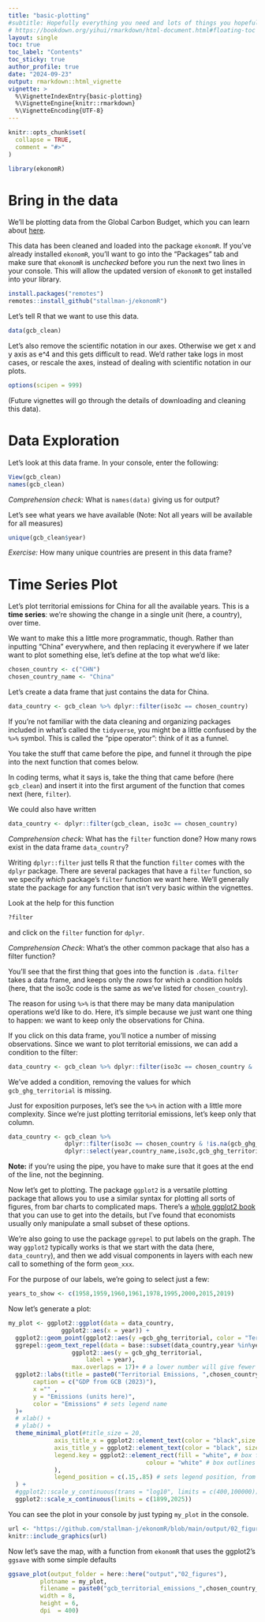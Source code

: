 ```yaml
---
title: "basic-plotting"
#subtitle: Hopefully everything you need and lots of things you hopefully won't
# https://bookdown.org/yihui/rmarkdown/html-document.html#floating-toc
layout: single
toc: true
toc_label: "Contents"
toc_sticky: true
author_profile: true
date: "2024-09-23"
output: rmarkdown::html_vignette
vignette: >
  %\VignetteIndexEntry{basic-plotting}
  %\VignetteEngine{knitr::rmarkdown}
  %\VignetteEncoding{UTF-8}
---
```


```r
knitr::opts_chunk$set(
  collapse = TRUE,
  comment = "#>"
)
```

```r
library(ekonomR)
```

# Bring in the data

We'll be plotting data from the Global Carbon Budget, which you can learn about [here](https://globalcarbonbudget.org/). 

This data has been cleaned and loaded into the package `ekonomR`. If you've already installed `ekonomR`, you'll want to go into the "Packages" tab and make sure that `ekonomR` is *unchecked* before you run the next two lines in your console. This will allow the updated version of `ekonomR` to get installed into your library.

``` r
install.packages("remotes")
remotes::install_github("stallman-j/ekonomR")
```


Let's tell R that we want to use this data.

```r
data(gcb_clean)
```

Let's also remove the scientific notation in our axes. Otherwise we get x and y axis as e^4 and this gets difficult to read. We'd rather take logs in most cases, or rescale the axes, instead of dealing with scientific notation in our plots.

```r
options(scipen = 999)
```
(Future vignettes will go through the details of downloading and cleaning this data).

# Data Exploration

Let's look at this data frame. In your console, enter the following:

```r
View(gcb_clean)
names(gcb_clean)
```

*Comprehension check:* What is `names(data)` giving us for output?

Let's see what years we have available (Note: Not all years will be available for all measures)

```r
unique(gcb_clean$year)
```


*Exercise:* How many unique countries are present in this data frame?

# Time Series Plot

Let's plot territorial emissions for China for all the available years. This is a **time series**: we're showing the change in a single unit (here, a country), over time.

We want to make this a little more programmatic, though. Rather than inputting "China" everywhere, and then replacing it everywhere if we later want to plot something else, let's define at the top what we'd like:

```r
chosen_country <- c("CHN")
chosen_country_name <- "China"
```

Let's create a data frame that just contains the data for China.

```r
data_country <- gcb_clean %>% dplyr::filter(iso3c == chosen_country)
```

If you're not familiar with the data cleaning and organizing packages included in what's called the `tidyverse`, you might be a little confused by the `%>%` symbol. This is called the "pipe operator": think of it as a funnel.

You take the stuff that came before the pipe, and funnel it through the pipe into the next function that comes below.

In coding terms, what it says is, take the thing that came before (here `gcb_clean`) and insert it into the first argument of the function that comes next (here, `filter`). 

We could also have written 

```r
data_country <- dplyr::filter(gcb_clean, iso3c == chosen_country)
```

*Comprehension check:* What has the `filter` function done? How many rows exist in the data frame `data_country`?

Writing `dplyr::filter` just tells R that the function `filter` comes with the `dplyr` package. There are several packages that have a `filter` function, so we specify *which* package's `filter` function we want here. We'll generally state the package for any function that isn't very basic within the vignettes.

Look at the help for this function
```r
?filter
```

and click on the `filter` function for `dplyr`.

*Comprehension Check*: What's the other common package that also has a filter function?

You'll see that the first thing that goes into the function is `.data`. `filter` takes a data frame, and keeps only the *rows* for which a condition holds (here, that the iso3c code is the same as we've listed for `chosen_country`).

The reason for using `%>%` is that there may be many data manipulation operations we'd like to do. Here, it's simple because we just want one thing to happen: we want to keep only the observations for China.

If you click on this data frame, you'll notice a number of missing observations. Since we want to plot territorial emissions, we can add a condition to the filter:

```r
data_country <- gcb_clean %>% dplyr::filter(iso3c == chosen_country & !is.na(gcb_ghg_territorial))
```

We've added a condition, removing the values for which `gcb_ghg_territorial` is missing.

Just for exposition purposes, let's see the `%>%` in action with a little more complexity. Since we're just plotting territorial emissions, let's keep only that column.

```r
data_country <- gcb_clean %>% 
                dplyr::filter(iso3c == chosen_country & !is.na(gcb_ghg_territorial)) %>%
                dplyr::select(year,country_name,iso3c,gcb_ghg_territorial)
```

**Note:** if you're using the pipe, you have to make sure that it goes at the end of the line, not the beginning.

Now let's get to plotting. The package `ggplot2` is a versatile plotting package that allows you to use a similar syntax for plotting all sorts of figures, from bar charts to complicated maps. There's a [whole ggplot2 book](https://ggplot2-book.org/) that you can use to get into the details, but I've found that economists usually only manipulate a small subset of these options.

We're also going to use the package `ggrepel` to put labels on the graph. The way `ggplot2` typically works is that we start with the data (here, `data_country`), and then we add visual components in layers with each new call to something of the form `geom_xxx`. 

For the purpose of our labels, we're going to select just a few:

```r
years_to_show <- c(1958,1959,1960,1961,1978,1995,2000,2015,2019)
```

Now let's generate a plot:

```r
my_plot <- ggplot2::ggplot(data = data_country,
               ggplot2::aes(x = year)) +
  ggplot2::geom_point(ggplot2::aes(y =gcb_ghg_territorial, color = "Territorial Emissions")) +
  ggrepel::geom_text_repel(data = base::subset(data_country,year %in%years_to_show), # pick out just these years
                  ggplot2::aes(y = gcb_ghg_territorial,
                      label = year),
                  max.overlaps = 17)+ # a lower number will give fewer total labels; higher will put more labels in
  ggplot2::labs(title = paste0("Territorial Emissions, ",chosen_country_name),
       caption = c("GDP from GCB (2023)"),
       x ="" ,
       y = "Emissions (units here)",
       color = "Emissions" # sets legend name
  )+
  # xlab() +
  # ylab() +
  theme_minimal_plot(#title_size = 20,
             axis_title_x = ggplot2::element_text(color = "black",size = 15),
             axis_title_y = ggplot2::element_text(color = "black", size = 15),
             legend.key = ggplot2::element_rect(fill = "white", # box fill for the legend
                                       colour = "white" # box outlines for the legend
             ),
             legend_position = c(.15,.85) # sets legend position, from [0,1] on X axis then [0,1] on y
  ) +
  #ggplot2::scale_y_continuous(trans = "log10", limits = c(400,100000)) +
  ggplot2::scale_x_continuous(limits = c(1899,2025))

```

You can see the plot in your console by just typing `my_plot` in the console.

```r
url <- "https://github.com/stallman-j/ekonomR/blob/main/output/02_figures/gcb_territorial_emissions_China.png?raw=true"
knitr::include_graphics(url)

```


Now let's save the map, with a function from `ekonomR` that uses the ggplot2's `ggsave` with some simple defaults
```r
ggsave_plot(output_folder = here::here("output","02_figures"),
         plotname = my_plot,
         filename = paste0("gcb_territorial_emissions_",chosen_country_name,".png"),
         width = 8,
         height = 6,
         dpi  = 400)
```


         
<!-- # Plot Cross Sections -->

<!-- ```{r} -->
<!-- years <- c(1950:2019) # generates a sequence from 1950 to 2019, i.e 1950,1951, ..., 2018,2019 -->
<!-- chosen_years <- c(1950, 2019) # just 1950 and 2019 -->
<!-- ``` -->

<!-- I have a few HEX codes for Yale colors that get output with the following function: -->

<!-- ```{r} -->
<!-- display_hex_colors() -->
<!-- ``` -->

<!-- You'll see four colors outputted. Set a few of them in your local environment with the following code : -->

<!-- ```{r} -->
<!-- yale_lblue     <- "#63aaff" -->
<!-- yale_medblue   <- "#286dc0" -->
<!-- yale_blue      <- "#00356b" -->
<!-- ``` -->

<!-- *Comprehension Exercise:* What's the other color that's available in `display_hex_colors()?` -->

<!-- We're going to manually set the colors for our legend so that they look nice and Yaley. We do this by first defining a vector as below: -->

<!-- ```{r} -->
<!-- colors <- c("Territorial Emissions"    = yale_lblue, -->
<!--             "Consumption Emissions"    = yale_blue, -->
<!--             "Emissions Transfers"      = yale_medblue) -->
<!-- ``` -->

<!-- Let's see how to plot territorial emissions in Sweden for all the available years. -->


<!-- labels_vec <- #unique(data$country_name) # uncomment to try to get all countries -->
<!--   # if you want to use the ISO3 code instead so you can get more labels, use -->
<!--   # unique(data$iso3c) or provide a vector that's like c("USA","CHN","KEN") -->
<!--   c("USA","Sweden","Germany","El Salvador","China","Chile") -->


<!-- #y <- 2019 # uncomment this if you want to examine within the loop to see what's happening -->
<!-- for (y in chosen_years) { -->
<!--   # choose just the data for the current year -->
<!--   data_year_y <- data %>% filter(year == y) -->

<!--   plot <- ggplot(data = data_year_y, -->
<!--                  aes(x = gdp_pc)) + -->
<!--     geom_point(aes(y =le_birth, color = "Life Expectancy at Birth")) + -->
<!--     geom_text_repel(data = subset(data_year_y,country_name %in%labels_vec), # plot just the labels of the countries we want -->
<!--                     aes(y = le_birth, -->
<!--                         label = country_name))+ -->
<!--     geom_point(aes(y =le_15, color = "Life Expectancy at Age 15")) + -->
<!--     geom_text_repel(data = subset(data_year_y,country_name %in%labels_vec), # plot just the labels of the countries we requested -->
<!--                     aes(y = le_15, -->
<!--                         label = country_name))+ -->
<!--     geom_point(aes(y =le_65, color = "Life Expectancy at Age 65")) + -->
<!--     geom_text_repel(data = subset(data_year_y,country_name %in%labels_vec), # plot just the labels of the countries we requested -->
<!--                     aes(y = le_65, -->
<!--                         label = country_name))+ -->
<!--     labs(title = paste0("Life Expectancy at Different Ages and GDP, ",y), -->
<!--          caption = c("GDP from PWT (2022), population data from UN WPP (2022)"), -->
<!--          x ="GDP per capita (units here)" , -->
<!--          y = "Life Expectancy (units)", -->
<!--          color = "" # sets legend name -->
<!--     )+ -->
<!--     # xlab() + -->
<!--     # ylab() + -->
<!--     theme_plot(title_size = 20, -->
<!--                axis_title_x = element_text(color = "black",size = 15), -->
<!--                axis_title_y = element_text(color = "black", size = 15), -->
<!--                legend.key = element_rect(fill = "white", # box fill for the legend -->
<!--                                          colour = "white" # box outlines for the legend -->
<!--                ), -->
<!--                legend.position = c(.15,.85) #"none" # sets legend position, x from [0,1] to y [0,1]. -->
<!--                # remove legend with writing legend.position = "none" instead -->
<!--     ) + -->
<!--     scale_x_continuous(trans = "log10", limits = c(400,100000)) + -->
<!--     scale_y_continuous(limits = c(0,100)) + -->
<!--     scale_color_manual(values = colors) # this sets the legend colors as yale colors -->
<!--   #scale_y_continuous(trans = "log10", limits = c(.05,50)) + -->
<!--   #scale_linetype_manual("",values = c("Predicted Values")) -->

<!--   plot -->

<!--   # I have a save_map and a save_plot function, but the save_map gets used -->
<!--   # more often so it's less buggy at the moment -->
<!--   # good example of "don't let the perfect be the enemy of the `it works by golly I'll take it`" -->

<!--   save_plot(output_folder = file.path(output_figures,"GDP_LE"), -->
<!--            plotname = plot, -->
<!--            filename = paste0("gdp_pc_le_",y,".png"), -->
<!--            width = 9, -->
<!--            height = 6, -->
<!--            dpi  = 400) -->

<!-- } -->

<!-- # Plot One Country Over Time ---- -->

<!-- chosen_country <- c("CHN") -->
<!-- chosen_country_name <- "China" -->

<!-- years_to_show <- c(1958,1959,1960,1961,1978,1995,2000,2015,2019) -->

<!-- # choose just the data for the current year -->
<!-- data_country_c <- data %>% filter(iso3c == chosen_country) -->

<!-- plot <- ggplot(data = data_country_c, -->
<!--                aes(x = gdp_pc)) + -->
<!--   geom_point(aes(y =le_birth, color = "Life Expectancy at Birth")) + -->
<!--   geom_text_repel(data = subset(data_country_c,year %in%years_to_show), # pick out just these years -->
<!--                   aes(y = le_birth, -->
<!--                       label = year), -->
<!--                   max.overlaps = 17)+ # max.overlaps at a lower number will give fewer total labels; higher will put more labels in -->
<!--   geom_point(aes(y =le_15, color = "Life Expectancy at Age 15")) + -->
<!--   geom_text_repel(data = subset(data_country_c,year %in%years_to_show), -->
<!--                   aes(y = le_15, -->
<!--                       label = year), -->
<!--                   max.overlaps = 17)+ -->
<!--   geom_point(aes(y =le_65, color = "Life Expectancy at Age 65")) + -->
<!--   geom_text_repel(data = subset(data_country_c,year %in%years_to_show), -->
<!--                   aes(y = le_65, -->
<!--                       label = year), -->
<!--                   max.overlaps = 17)+ -->
<!--   labs(title = paste0("Life Expectancy and GDP, ",chosen_country_name), # here's another good example of paste0 -->
<!--        # to the rescue. If I wanted to select several countries and try them out before deciding, -->
<!--        # I can just change "chosen_country_name" rather than having to do this all manually -->
<!--        # Or if I wanted, I could make this a loop and loop over a bunch of different countries -->
<!--        # if my interest was in comparing different countries -->
<!--        caption = c("GDP from PWT (2022), population data from UN WPP (2022)"), -->
<!--        x ="GDP per capita (units here)" , -->
<!--        y = "Life Expectancy (units here)", -->
<!--        color = "" # sets legend name -->
<!--   )+ -->
<!--   # xlab() + -->
<!--   # ylab() + -->
<!--   theme_plot(title_size = 20, -->
<!--              axis_title_x = element_text(color = "black",size = 15), -->
<!--              axis_title_y = element_text(color = "black", size = 15), -->
<!--              legend.key = element_rect(fill = "white", # box fill for the legend -->
<!--                                        colour = "white" # box outlines for the legend -->
<!--              ), -->
<!--              legend.position = c(.15,.85) # sets legend position, from [0,1] on X axis then [0,1] on y -->
<!--   ) + -->
<!--   scale_x_continuous(trans = "log10", limits = c(400,100000)) + -->
<!--   scale_y_continuous(limits = c(0,100)) + -->
<!--   scale_color_manual(values = colors) # this sets the legend colors as yale colors -->
<!--   #scale_y_continuous(trans = "log10", limits = c(.05,50)) + # might want this one instead for the PSET -->
<!-- #scale_linetype_manual("",values = c("Predicted Values")) -->


<!-- plot -->

<!-- save_map(output_folder = file.path(output_figures,"GDP_LE"), -->
<!--          plotname = plot, -->
<!--          filename = paste0("gdp_pc_le_",chosen_country_name,".png"), -->
<!--          width = 8, -->
<!--          height = 6, -->
<!--          dpi  = 400) -->




<!-- plot <- ggplot() + -->
<!--   # geom_point(aes(x= gdp_pc, -->
<!--   #               y =le_birth, color = "Data"), -->
<!--   #            data = data) + -->
<!--   geom_point(aes(x = gdp_pc, -->
<!--                 y =fit, color = "Predictions"), -->
<!--             data = predicted_df) + -->
<!--   # why might it look off if we take the actual best-fit line from our regression? -->
<!--   geom_smooth(aes(x = gdp_pc, -->
<!--                y = fit, -->
<!--                color = "Cubic Line of fit"), -->
<!--               data = predicted_df, -->
<!--               formula = y~ x + I(x^2)+I(x^3), -->
<!--               method  = lm)+ -->
<!--   # geom_ribbon(aes(x = gdp_pc, -->
<!--   #                 ymin =ci_low, -->
<!--   #                 ymax = ci_high, -->
<!--   #                 fill = "grey90", -->
<!--   #                 color = "Confidence Bands"), -->
<!--   #             data = predicted_df)+ -->
<!--   labs(title = paste0("Predicted Life Expectancy at Birth and GDP per capita"), -->
<!--        caption = c("GDP from PWT (2022), population data from UN WPP (2022)"), -->
<!--        x ="GDP per capita (units here)" , -->
<!--        y = "Predicated Life Expectancy at Birth (units here)", -->
<!--        color = "" # sets legend name -->
<!--   )+ -->
<!--   # xlab() + -->
<!--   # ylab() + -->
<!--   theme_plot(title_size = 20, -->
<!--              axis_title_x = element_text(color = "black",size = 15), -->
<!--              axis_title_y = element_text(color = "black", size = 15), -->
<!--              legend.key = element_rect(fill = "white", # box fill for the legend -->
<!--                                        colour = "white" # box outlines for the legend -->
<!--              ), -->
<!--              legend.position = c(.15,.85) # sets legend position, from [0,1] on X axis then [0,1] on y -->
<!--   ) + -->
<!--   scale_x_continuous(trans = "log10", limits = c(400,100000)) + -->
<!--   scale_y_continuous(limits = c(0,100)) + -->
<!--   scale_color_manual(values = colors) # this sets the legend colors as yale colors -->
<!-- #scale_y_continuous(trans = "log10", limits = c(.05,50)) + -->
<!-- #scale_linetype_manual("",values = c("Predicted Values")) -->


<!-- plot -->

<!-- save_map(output_folder = file.path(output_figures,"GDP_LE"), -->
<!--          plotname = plot, -->
<!--          filename = paste0("gdp_pc_le_predictions.png"), -->
<!--          width = 8, -->
<!--          height = 6, -->
<!--          dpi  = 400) -->
